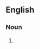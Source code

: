 {{also|lonely-heart}}
==English==

===Noun===
{{en-noun}}

# {{alternative spelling of|lonely-heart|lang=en}}